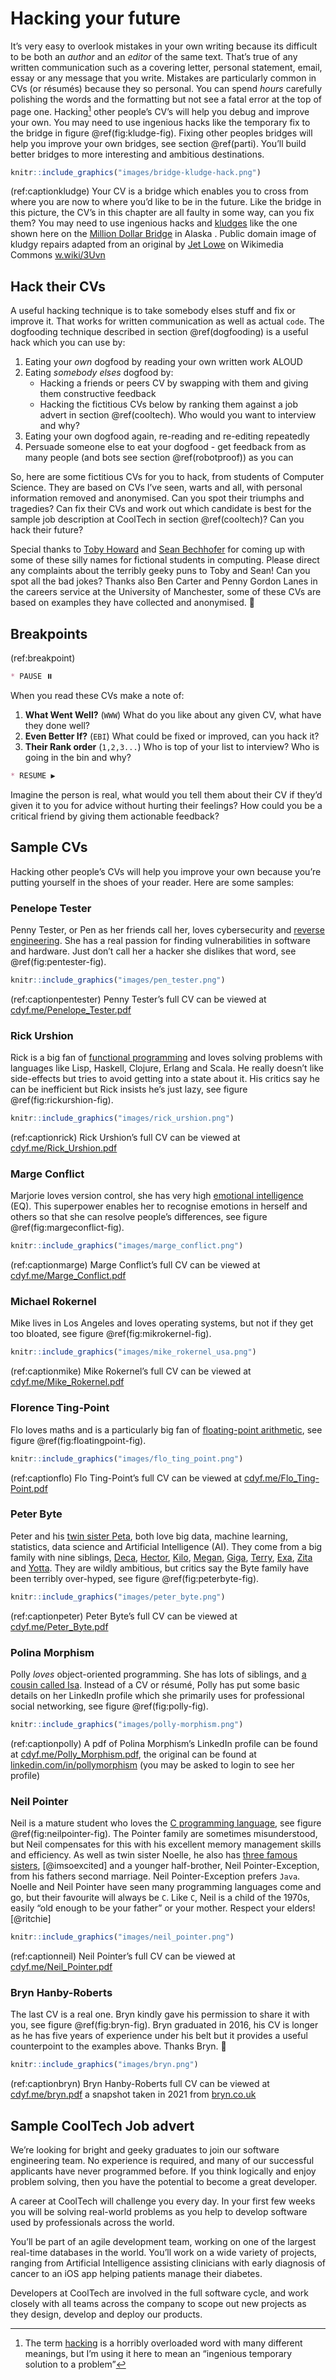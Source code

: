 <!--# (APPENDIX) Appendix {-}-->

# Hacking your future {#hacking}

It's very easy to overlook mistakes in your own writing because its difficult to be both an *author* and an *editor* of the same text. That's true of any written communication such as a covering letter, personal statement, email, essay or any message that you write. Mistakes are particularly common in CVs (or résumés) because they so personal. You can spend *hours* carefully polishing the words and the formatting but not see a fatal error at the top of page one. Hacking^[The term [hacking](https://en.wikipedia.org/wiki/Hacker_(disambiguation)) is a horribly overloaded word with many different meanings, but I'm using it here to mean an “ingenious temporary solution to a problem”] other people's CV's will help you debug and improve your own. You may need to use ingenious hacks like the temporary fix to the bridge in figure \@ref(fig:kludge-fig). Fixing other peoples bridges will help you improve your own bridges, see section \@ref(parti). You'll build better bridges to more interesting and ambitious destinations.

```r
knitr::include_graphics("images/bridge-kludge-hack.png")
```
(ref:captionkludge) Your CV is a bridge which enables you to cross from where you are now to where you'd like to be in the future. Like the bridge in this picture, the CV's in this chapter are all faulty in some way, can you fix them? You may need to use ingenious hacks and [kludges](https://en.wikipedia.org/wiki/Kludge) like the one shown here on the [Million Dollar Bridge](https://en.wikipedia.org/wiki/Miles_Glacier_Bridge) in Alaska . Public domain image of kludgy repairs adapted from an original by [Jet Lowe](https://en.wikipedia.org/wiki/Jet_Lowe) on Wikimedia Commons [w.wiki/3Uvn](https://w.wiki/3Uvn)


## Hack their CVs

A useful hacking technique is to take somebody elses stuff and fix or improve it. That works for written communication as well as actual `code`. The dogfooding technique described in section \@ref(dogfooding) is a useful hack which you can use by:

1. Eating your *own* dogfood by reading your own written work ALOUD <!--self assess using the rubric-->
1. Eating *somebody elses* dogfood by:
    - Hacking a friends or peers CV by swapping with them and giving them constructive feedback
    - Hacking the fictitious CVs below by ranking them against a job advert  in section \@ref(cooltech). Who would you want to interview and why?
1. Eating your own dogfood again, re-reading and re-editing repeatedly
1. Persuade someone else to eat your dogfood - get feedback from as many people (and bots see section \@ref(robotproof)) as you can

So, here are some fictitious CVs for you to hack, from students of Computer Science. They are based on CVs I've seen, warts and all, with personal information removed and anonymised. Can you spot their triumphs and tragedies? Can fix their CVs and work out which candidate is best for the sample job description at CoolTech in section \@ref(cooltech)? Can you hack their future?

Special thanks to [Toby Howard](https://en.wikipedia.org/wiki/Toby_Howard) and [Sean Bechhofer](https://personalpages.manchester.ac.uk/staff/sean.bechhofer/) for coming up with some of these silly names for fictional students in computing. Please direct any complaints about the terribly geeky puns to Toby and Sean! Can you spot all the bad jokes? Thanks also Ben Carter and Penny Gordon Lanes in the careers service at the University of Manchester, some of these CVs are based on examples they have collected and anonymised. 🙏

## Breakpoints
(ref:breakpoint)

```md
* PAUSE ⏸️
```

When you read these CVs make a note of:

1. **What Went Well?** (`WWW`) What do you like about any given CV, what have they done well?
1. **Even Better If?** (`EBI`) What could be fixed or improved, can you hack it?
1. **Their Rank order** (`1,2,3...`) Who is top of your list to interview? Who is going in the bin and why?

```md
* RESUME ▶️
```
<!-- also use the CV rubric and CV checklist-->

Imagine the person is real, what would you tell them about their CV if they'd given it to you for advice without hurting their feelings? How could you be a critical friend by giving them actionable feedback?

## Sample CVs

Hacking other people's CVs will help you improve your own because you're putting yourself in the shoes of your reader. Here are some samples:

### Penelope Tester {#pen-tester}

Penny Tester, or Pen as her friends call her, loves cybersecurity and [reverse engineering](https://en.wikipedia.org/wiki/Reverse_engineering). She has a real passion for finding vulnerabilities in software and hardware. Just don't call her a hacker she dislikes that word, see \@ref(fig:pentester-fig).

```r
knitr::include_graphics("images/pen_tester.png")
```

(ref:captionpentester) Penny Tester's full CV can be viewed at [cdyf.me/Penelope_Tester.pdf](https://www.cdyf.me/Penelope_Tester.pdf)


### Rick Urshion {#rick-urshion}

Rick is a big fan of [functional programming](https://en.wikipedia.org/wiki/Functional_programming) and loves solving problems with languages like Lisp, Haskell, Clojure, Erlang and Scala. He really doesn't like side-effects but tries to avoid getting into a state about it. His critics say he can be inefficient but Rick insists he's just lazy, see figure \@ref(fig:rickurshion-fig).

```r
knitr::include_graphics("images/rick_urshion.png")
```
(ref:captionrick) Rick Urshion's full CV can be viewed at [cdyf.me/Rick_Urshion.pdf](https://www.cdyf.me/Rick_Urshion.pdf)

### Marge Conflict {#marge-conflict}

Marjorie loves version control, she has very high [emotional intelligence](https://en.wikipedia.org/wiki/Emotional_intelligence) (EQ). This superpower enables her to recognise emotions in herself and others so that she can resolve people's differences, see figure \@ref(fig:margeconflict-fig).

```r
knitr::include_graphics("images/marge_conflict.png")
```
(ref:captionmarge) Marge Conflict's full CV can be viewed at [cdyf.me/Marge_Conflict.pdf](https://www.cdyf.me/Marge_Conflict.pdf)


### Michael Rokernel {#mike-rokernel}

Mike lives in Los Angeles and loves operating systems, but not if they get too bloated, see figure \@ref(fig:mikrokernel-fig).

```r
knitr::include_graphics("images/mike_rokernel_usa.png")
```

(ref:captionmike) Mike Rokernel's full CV can be viewed at [cdyf.me/Mike_Rokernel.pdf](https://www.cdyf.me/Mike_Rokernel.pdf)

### Florence Ting-Point {#flo-ting-point}

Flo loves maths and is a particularly big fan of [floating-point arithmetic](https://en.wikipedia.org/wiki/Floating-point_arithmetic), see figure \@ref(fig:floatingpoint-fig).

```r
knitr::include_graphics("images/flo_ting_point.png")
```
(ref:captionflo) Flo Ting-Point's full CV can be viewed at [cdyf.me/Flo_Ting-Point.pdf](https://www.cdyf.me/Flo_Ting-Point.pdf)

### Peter Byte {#peter-byte}

Peter and his [twin sister Peta](https://en.wikipedia.org/wiki/Peta_(given_name)), both love big data, machine learning, statistics, data science and Artificial Intelligence (AI). They come from a big family with nine siblings, [Deca](https://en.wikipedia.org/wiki/Deca-), [Hector](https://en.wikipedia.org/wiki/Hecto-), [Kilo](https://en.wikipedia.org/wiki/Kilo-), [Megan](https://en.wikipedia.org/wiki/Mega-), [Giga](https://en.wikipedia.org/wiki/Giga-), [Terry](https://en.wikipedia.org/wiki/Tera-), [Exa](https://en.wikipedia.org/wiki/Exa-), [Zita](https://en.wikipedia.org/wiki/Zetta-) and [Yotta](https://en.wikipedia.org/wiki/Yotta-). They are wildly ambitious, but critics say the Byte family have been terribly over-hyped, see figure \@ref(fig:peterbyte-fig).

```r
knitr::include_graphics("images/peter_byte.png")
```

(ref:captionpeter) Peter Byte's full CV can be viewed at [cdyf.me/Peter_Byte.pdf](https://www.cdyf.me/Peter_Byte.pdf)

### Polina Morphism {#polly-morphism}

Polly *loves* object-oriented programming. She has lots of siblings, and [a cousin called Isa](https://en.wikipedia.org/wiki/Isomorphism). Instead of a CV or résumé, Polly has put some basic details on her LinkedIn profile which she primarily uses for professional social networking, see figure \@ref(fig:polly-fig).


```r
knitr::include_graphics("images/polly-morphism.png")
```

(ref:captionpolly) A pdf of Polina Morphism's LinkedIn profile can be found at [cdyf.me/Polly_Morphism.pdf](https://www.cdyf.me/Polly_Morphism.pdf), the original can be found at [linkedin.com/in/pollymorphism](https://www.linkedin.com/in/pollymorphism/) (you may be asked to login to see her profile)

### Neil Pointer {#neil-pointer}

Neil is a mature student who loves the [C programming language](https://en.wikipedia.org/wiki/C_(programming_language)), see figure \@ref(fig:neilpointer-fig). The Pointer family are sometimes misunderstood, but Neil compensates for this with his excellent memory management skills and efficiency. As well as twin sister Noelle, he also has [three famous sisters](https://en.wikipedia.org/wiki/The_Pointer_Sisters), [@imsoexcited] and a younger half-brother, Neil Pointer-Exception, from his fathers second marriage. Neil Pointer-Exception prefers `Java`. Noelle and Neil Pointer have seen many programming languages come and go, but their favourite will always be `C`. Like `C`, Neil is a child of the 1970s, easily “old enough to be your father” or your mother. Respect your elders! [@ritchie]

```r
knitr::include_graphics("images/neil_pointer.png")
```
(ref:captionneil) Neil Pointer's full CV can be viewed at [cdyf.me/Neil_Pointer.pdf](https://www.cdyf.me/Neil_Pointer.pdf)

### Bryn Hanby-Roberts {#bryn}

The last CV is a real one. Bryn kindly gave his permission to share it with you, see figure \@ref(fig:bryn-fig). Bryn graduated in 2016, his CV is longer as he has five years of experience under his belt but it provides a useful counterpoint to the examples above. Thanks Bryn. 🙏

```r
knitr::include_graphics("images/bryn.png")
```
(ref:captionbryn) Bryn Hanby-Roberts full CV can be viewed at [cdyf.me/bryn.pdf](https://www.cdyf.me/bryn.pdf) a snapshot taken in 2021 from [bryn.co.uk](http://bryn.co.uk)


## Sample CoolTech Job advert {#cooltech}

We’re looking for bright and geeky graduates to join our software engineering team. No experience is required, and many of our successful applicants have never programmed before. If you think logically and enjoy problem solving, then you have the potential to become a great developer.

A career at CoolTech will challenge you every day. In your first few weeks you will be solving real-world problems as you help to develop software used by professionals across the world.

You’ll be part of an agile development team, working on one of the largest real-time databases in the world. You’ll work on a wide variety of projects, ranging from Artificial Intelligence assisting clinicians with early diagnosis of cancer to an iOS app helping patients manage their diabetes.

Developers at CoolTech are involved in the full software cycle, and work closely with all teams across the company to scope out new projects as they design, develop and deploy our products.






<!-- suggestions from toby

Alex Hacker

Bobby Tables

Justine Time

Gemma Over (friends call her Gem Over)

Dick Claration

Ian Tejer

Ceaser Craplanguage-->
